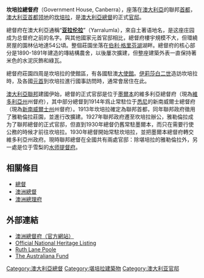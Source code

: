 {{noteTA
|G1=PoliticiansUK
|1=zh:澳大利亞;zh-hant:澳大利亞;zh-hans:澳大利亚;zh-cn:澳大利亚;zh-tw:澳大利亞;zh-hk:澳洲;zh-mo:澳洲;
|2=zh:澳大利亚;zh-hant:澳大利亞;zh-hans:澳大利亚;zh-cn:澳大利亚;zh-tw:澳大利亞;zh-hk:澳洲;zh-mo:澳洲;
|3=zh:堪培拉;zh-hant:堪培拉;zh-hans:堪培拉;zh-cn:堪培拉;zh-tw:坎培拉;zh-hk:坎培拉;zh-mo:坎培拉;
|4=zh:坎培拉;zh-hant:坎培拉;zh-hans:坎培拉;zh-cn:堪培拉;zh-tw:坎培拉;zh-hk:坎培拉;zh-mo:坎培拉;
|5=zh:悉尼;zh-hant:雪梨;zh-hans:悉尼;zh-cn:悉尼;zh-tw:雪梨;zh-hk:雪梨;zh-mo:雪梨;
}}
{{Infobox building
| name                 = 堪培拉总督府 
| native_name          = Government House, Canberra
| native_name_lang     = en
| former_names         =
| alternate_names      = 亚拉伦拉 （Yarralumla）
| image                = Government House in 2011.jpg
| image_size           = 300px
| caption              =
| altitude             = 
| building_type       = [[住宅|住宅]]
| architectural_style = [[Georgian_Revival|乔治亚复兴风格]]
| structural_system    =
| cost                 =
| ren_cost             =
| client               =
| owner                =
| current_tenants      = 
| landlord             =
| location            = [[亚拉伦拉|Yarralumla]], [[澳大利亚首都领地|ACT]]
| address              =
| location_town        = [[堪培拉|堪培拉]]
| location_country     = {{AUS}}
| iso_region           =
| coordinates_display = inline,title
| coordinates_format  = dms
| latitude            = -35.301612
| longitude           = 149.077670
| start_date          = 1859年
| coordinates          = 
| completion_date      = 
| inauguration_date    = 
| renovation_date      =
| demolition_date      =
| destruction_date     =
| height               = 
| diameter             =
| antenna_spire        =
| roof                 =
| top_floor            =
| other_dimensions     = 
| floor_count          = 
| floor_area           =
| seating_type         =
| seating_capacity     = 
| elevator_count       =
| main_contractor      =
| architect            =
| architecture_firm    =
| structural_engineer  =
| services_engineer    =
| civil_engineer       =
| other_designers      =
| quantity_surveyor    =
| awards               =
| ren_architect        =
| ren_firm             =
| ren_str_engineer     =
| ren_serv_engineer    =
| ren_civ_engineer     =
| ren_oth_designers    =
| ren_qty_surveyor     =
| ren_awards           =
| url                  =
| references           = 
}}

'''坎培拉總督府'''（Government House, Canberra），座落在[[澳大利亞|澳大利亞]]的聯邦[[首都|首都]]，[[澳大利亚首都领地|澳大利亚首都领地]]的[[坎培拉|坎培拉]]，是[[澳大利亞總督|澳大利亞總督]]的正式[[官邸|官邸]]。

總督府在澳大利亞通稱“'''[[亚拉伦拉|亚拉伦拉]]'''”（Yarralumla），來自土著语地名，是这座庄园成为总督府之前的名字。與其他國家元首官邸相比，總督府樓宇規模不大，但環繞房屋的園林佔地達54公頃。整個莊園坐落在[[伯利·格里芬湖|伯利·格里芬湖]]湖畔。總督府的核心部分是1890-1891年建造的塼結構農舍，以後屢次擴建，但整座建築外表一直保持著米色的水泥灰飾和綠瓦。

總督府莊園四周是坎培拉的使館區，有各國駐澳[[大使館|大使館]]。[[伊莉莎白二世|伊莉莎白二世]]造訪坎培拉時，及各國[[國家元首|元首]]到坎培拉進行國事訪問時，通常會居住在此。

[[澳大利亞聯邦|澳大利亞聯邦]]建國伊始，總督的正式官邸是位于[[墨爾本|墨爾本]]的維多利亞總督府（現為[[維多利亞州|維多利亞州]]州督府），其中部分總督到1914年爲止常駐位于[[悉尼|悉尼]]的新南威爾士總督府（現為[[新南威爾士州|新南威爾士州]]州督府）。1913年坎培拉確定為聯邦首都，同年聯邦政府徵用了雅勒倫拉莊園，並進行改擴建。1927年聯邦政府遷至坎培拉辦公，雅勒倫拉成为了聯邦總督的正式官邸，但直到1930年總督仍舊常駐墨爾本，而只在需要行使公務的時候才前往坎培拉。1930年總督開始常駐坎培拉，並把墨爾本總督府轉交維多利亞州政府。現時聯邦總督在全國共有兩處官邸：除堪培拉的雅勒倫拉外，另一處是位于雪梨的[[水师提督府_(悉尼)|水师提督府]]。

== 相關條目 ==
* [[總督|總督]]
* [[澳洲總督|澳洲總督]]
* [[澳洲總理府|澳洲總理府]]

== 外部連結 ==
*[http://www.gg.gov.au 澳洲總督府（官方網站）] {{Wayback|url=http://www.gg.gov.au/ |date=20161116045332 }}
*[http://www.deh.gov.au/cgi-bin/ahdb/search.pl?mode=place_detail;search=place_name%3Dyarralumla%3Bkeyword_PD%3Don%3Bkeyword_SS%3Don%3Bkeyword_PH%3Don%3Blatitude_1dir%3DS%3Blongitude_1dir%3DE%3Blongitude_2dir%3DE%3Blatitude_2dir%3DS%3Bin_region%3Dpart;place_id=14304 Official National Heritage Listing]{{Dead link|date=2019年11月 |bot=InternetArchiveBot |fix-attempted=yes }}
*[https://web.archive.org/web/20070701014817/http://uncommonlives.naa.gov.au/contents.asp?sID=24 Ruth Lane Poole]
*[http://www.theaustralianafund.org.au The Australiana Fund]

[[Category:澳大利亞總督|Category:澳大利亞總督]]
[[Category:堪培拉建築物|Category:堪培拉建築物]]
[[Category:澳大利亚官邸|Category:澳大利亚官邸]]